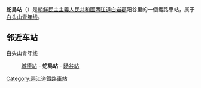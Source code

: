 {{unreferenced|time=2015-02-08T12:59:24+00:00}}
{{朝鮮半島車站資訊
|公司色 = blue
|文字色 = 
|站名 = 蛇島站
|圖片 = 
|pxl = 
|圖片說明 =
|前一站 = [[城德站|城德]]
|前一站距離 = 7.7
|後一站距離 = 4.4
|後一站 = [[旸谷站_(两江道)|旸谷]]
|所屬路線 = [[白头山青年线|白头山青年线]]
|距離 = 42.9
|起點站 = [[吉州青年站|吉州青年]]
|諺文 = 사도역
|朝鮮漢字 = 蛇島驛
|文觀部式 = Sado-yeok
|馬-賴式 = Sado-yŏk
|副站名 = 
|車站編號 = 
|停站路線數 = 
|所屬公司 = [[朝鮮民主主義人民共和國鐵道省|朝鮮民主主義人民共和國鐵道省]]
|所在地 =[[两江道|两江道]][[白岩郡|白岩郡]]阳谷里
|車站構造 = 地面车站
|月台配置 = 
|啟用年月日 =
|廢站年月日 = 
|上下車人次 = 
|統計年度 = 
|轉車 = 
|備註 = 
|全寬備註 = 
}}

'''蛇島站'''（{{lang-ko|사도역}}）是[[朝鮮民主主義人民共和國|朝鮮民主主義人民共和國]][[两江道|两江道]][[白岩郡|白岩郡]]阳谷里的一個鐵路車站，属于[[白头山青年线|白头山青年线]]。

==邻近车站==
白头山青年线
:[[城德站|城德站]] - '''蛇島站''' - [[旸谷站_(两江道)|旸谷站]]

{{朝鲜铁路小作品}}

{{白头山青年线}}

[[Category:兩江道鐵路車站|Category:兩江道鐵路車站]]